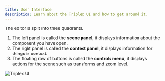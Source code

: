 ```yaml
---
title: User Interface
description: Learn about the Triplex UI and how to get around it.
---
```


The editor is split into three quadrants.

1. The left panel is called the **scene panel**, it displays information about
   the component you have open.
2. The right panel is called the **context panel**, it displays information for
   things in context.
3. The floating row of buttons is called the **controls menu**, it displays
   actions for the scene such as transforms and zoom level.

![Triplex UI](/ui/user-interface.png)
